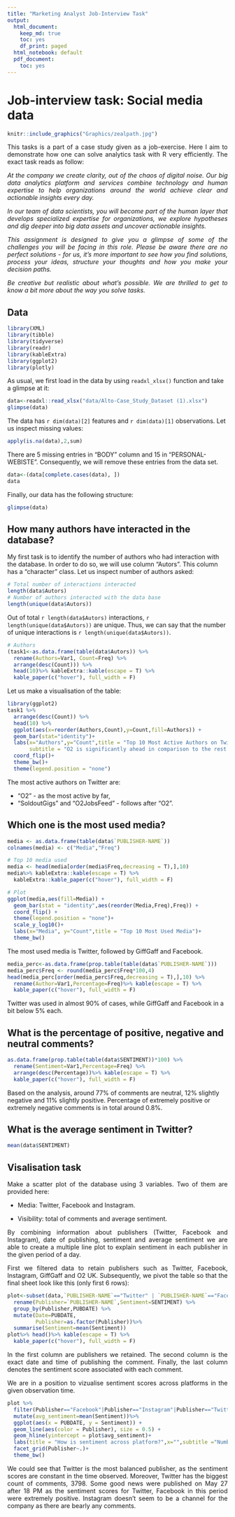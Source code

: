 ```yaml
---
title: "Marketing Analyst Job-Interview Task"
output:
  html_document:
    keep_md: true
    toc: yes
    df_print: paged
  html_notebook: default
  pdf_document:
    toc: yes
---
```


# Job-interview task: Social media data

```r
knitr::include_graphics("Graphics/zealpath.jpg")
```

<div style="text-align: justify"> 

This tasks is a part of a case study given as a job-exercise. Here I aim to demonstrate how one can solve analytics task with R very efficiently. The exact task reads as follow:

*At the company we create clarity, out of the chaos of digital noise. Our big data analytics platform and services combine technology and human expertise to help organizations around the world achieve clear and actionable insights every day.*

*In our team of data scientists, you will become part of the human layer that develops specialized expertise for organizations, we explore hypotheses and dig deeper into big data assets and uncover actionable insights.*


*This assignment is designed to give you a glimpse of some of the challenges you will be facing in this role. Please be aware there are no perfect solutions - for us, it's more important to see how you find solutions, process your ideas, structure your thoughts and how you make your decision paths.*

*Be creative but realistic about what's possible. We are thrilled to get to know a bit more about the way you solve tasks.*

</div> 

## Data

```r
library(XML)
library(tibble)
library(tidyverse)
library(readr)
library(kableExtra)
library(ggplot2)
library(plotly)
```

As usual, we first load in the data by using `readxl_xlsx()` function and take a glimpse at it:

```r
data<-readxl::read_xlsx("data/Alto-Case_Study_Dataset (1).xlsx")
glimpse(data)
```

The data has `r dim(data)[2]` features and `r dim(data)[1]` observations. Let us inspect missing values:

```r
apply(is.na(data),2,sum)
```

There are 5 missing entries in "BODY" column and 15 in "PERSONAL-WEBISTE". Consequently, we will remove these entries from the data set.

```r
data<-(data[complete.cases(data), ])
data
```

Finally, our data has the following structure:

```r
glimpse(data)
```

## How many authors have interacted in the database? 

My first task is to identify the number of authors who had interaction with the database.
In order to do so, we will use column "Autors". This column has a "character" class.
Let us inspect number of authors asked:

```r
# Total number of interactions interacted
length(data$Autors)
# Number of authors interacted with the data base
length(unique(data$Autors))
```

Out of total `r length(data$Autors)` interactions, `r length(unique(data$Autors))` are unique. Thus, we can say that the number of unique interactions is `r length(unique(data$Autors))`. 

```r
# Authors
(task1<-as.data.frame(table(data$Autors)) %>%
  rename(Authors=Var1, Count=Freq) %>%
  arrange(desc(Count))) %>% 
  head(10)%>% kableExtra::kable(escape = T) %>%
  kable_paper(c("hover"), full_width = F)
```

Let us make a visualisation of the table:

```r
library(ggplot2)
task1 %>% 
  arrange(desc(Count)) %>%
  head(10) %>%
  ggplot(aes(x=reorder(Authors,Count),y=Count,fill=Authors)) +
  geom_bar(stat="identity")+
  labs(x="Authors",y="Count",title = "Top 10 Most Active Authors on Twitter",
       subtitle = "O2 is significantly ahead in comparison to the rest of authors.")+
  coord_flip()+
  theme_bw()+
  theme(legend.position = "none")
```


The most active authors on Twitter are:

* "O2" -  as the most active by far,
* "SoldoutGigs" and "O2JobsFeed" - follows after "O2".

## Which one is the most used media? 

```r
media <- as.data.frame(table(data$`PUBLISHER-NAME`))
colnames(media) <- c("Media","Freq")

# Top 10 media used
media <- head(media[order(media$Freq,decreasing = T),],10)
media%>% kableExtra::kable(escape = T) %>%
  kableExtra::kable_paper(c("hover"), full_width = F)

# Plot
ggplot(media,aes(fill=Media)) +
  geom_bar(stat = "identity",aes(reorder(Media,Freq),Freq)) +
  coord_flip() +
  theme(legend.position = "none")+
  scale_y_log10()+
  labs(x="Media", y="Count",title = "Top 10 Most Used Media")+
  theme_bw()
```


The most used media is Twitter, followed by GiffGaff and Facebook.

```r
media_perc<-as.data.frame(prop.table(table(data$`PUBLISHER-NAME`)))
media_perc$Freq <- round(media_perc$Freq*100,4)
head(media_perc[order(media_perc$Freq,decreasing = T),],10) %>%
  rename(Author=Var1,Percentage=Freq)%>% kable(escape = T) %>%
  kable_paper(c("hover"), full_width = F)
```

Twitter was used in almost 90% of cases, while GiffGaff and Facebook in a bit below 5% each.

## What is the percentage of positive, negative and neutral comments?

```r
as.data.frame(prop.table(table(data$SENTIMENT))*100) %>%
  rename(Sentiment=Var1,Percentage=Freq) %>%
  arrange(desc(Percentage))%>% kable(escape = T) %>%
  kable_paper(c("hover"), full_width = F)
```


Based on the analysis, around 77% of comments are neutral, 12% slightly negative and 11% slightly positive. Percentage of extremely positive or extremely negative comments is in total around 0.8%.

## What is the average sentiment in Twitter?

```r
mean(data$SENTIMENT)
```


## Visalisation task

<div style="text-align: justify"> 

Make a scatter plot of the database using 3 variables. Two of them are provided here:

* Media: Twitter, Facebook and Instagram.

* Visibility: total of comments and average sentiment.


By combining information about publishers (Twitter, Facebook and Instagram), date of publishing, sentiment and average sentiment we are able to create a multiple line plot to explain sentiment in each publisher in the given period of a day.

First we filtered data to retain publishers such as Twitter, Facebook, Instagram, GiffGaff and O2 UK.
Subsequently, we pivot the table so that the final sheet look like this (only first 6 rows):

</div> 

```r
plot<-subset(data,`PUBLISHER-NAME`=="Twitter" | `PUBLISHER-NAME`=="Facebook" | `PUBLISHER-NAME`=="Instagram" | `PUBLISHER-NAME`=="GiffGaff" | `PUBLISHER-NAME`=="O2 UK") %>%
  rename(Publisher=`PUBLISHER-NAME`,Sentiment=SENTIMENT) %>%
  group_by(Publisher,PUBDATE) %>%
  mutate(Date=PUBDATE,
         Publisher=as.factor(Publisher))%>% 
  summarise(Sentiment=mean(Sentiment))
plot%>% head()%>% kable(escape = T) %>%
  kable_paper(c("hover"), full_width = F)
```


<div style="text-align: justify"> 

In the first column are publishers we retained. The second column is the exact date and time of publishing the comment. Finally, the last column denotes the sentiment score associated with each comment.

We are in a position to vizualise sentiment scores across platforms in the given observation time.

```r
plot %>%
  filter(Publisher=="Facebook"|Publisher=="Instagram"|Publisher=="Twitter")%>%
  mutate(avg_sentiment=mean(Sentiment))%>%
  ggplot(aes(x = PUBDATE, y = Sentiment)) + 
  geom_line(aes(color = Publisher), size = 0.5) +
  geom_hline(yintercept = plot$avg_sentiment)+
  labs(title = "How is sentiment across platform?",x="",subtitle ="Number of comments: FB=177; IG=4; TW=3798")+
  facet_grid(Publisher~.)+
  theme_bw()
```

We could see that Twitter is the most balanced publisher, as the sentiment scores are constant in the time observed. Moreover, Twitter has the biggest count of comments, 3798. Some good news were published on May 27 after 18 PM as the sentiment scores for Twitter, Facebook in this period were extremely positive. Instagram doesn't seem to be a channel for the company as there are bearly any comments.


</div> 


